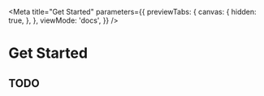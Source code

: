 
<Meta
  title="Get Started"
  parameters={{
    previewTabs: {
      canvas: {
        hidden: true,
      },
    },
    viewMode: 'docs',
  }}
/>

# Get Started

<div className="alert alert-info">
  <h2 className="alert-heading">TODO</h2>
</div>

